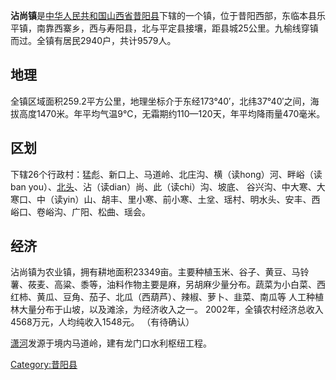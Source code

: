 {{Unreferenced |time=2021-03-17T15:43:16+00:00 }}
'''沾尚镇'''是[[中华人民共和国|中华人民共和国]][[山西省|山西省]][[昔阳县|昔阳县]]下辖的一个镇，位于昔阳西部，东临本县乐平镇，南靠西寨乡，西与寿阳县，北与平定县接壤，距县城25公里。九榆线穿镇而过。全镇有居民2940户，共计9579人。
==地理==
全镇区域面积259.2平方公里，地理坐标介于东经173°40′，北纬37°40′之间，海拔高度1470米。年平均气温9℃，无霜期约110—120天，年平均降雨量470毫米。 

==区划==
下辖26个行政村：猛彪、新口上、马道岭、北庄沟、横（读hong）河、畔峪（读ban you）、[[北头|北头]]、沾（读dian）尚、此（读chi）沟、坡底、 谷兴沟、中大寒、大寒口、中（读yin）山、胡丰、里小寒、前小寒、土坌、瑶村、明水头、安丰、西峪口、卷峪沟、广阳、松曲、瑶会。

==经济==
沾尚镇为农业镇，拥有耕地面积23349亩。主要种植玉米、谷子、黄豆、马铃薯、莜麦、高粱、黍等，油料作物主要是麻，另胡麻少量分布。蔬菜为小白菜、西红柿、黄瓜、豆角、茄子、北瓜（西葫芦）、辣椒、萝卜、韭菜、南瓜等
人工种植林大量分布于山坡，以及滩涂，为经济收入之一。
2002年，全镇农村经济总收入4568万元，人均纯收入1548元。 （有待确认）

[[潇河|潇河]]发源于境内马道岭，建有龙门口水利枢纽工程。

{{昔阳县行政区划}}

[[Category:昔阳县|Category:昔阳县]]